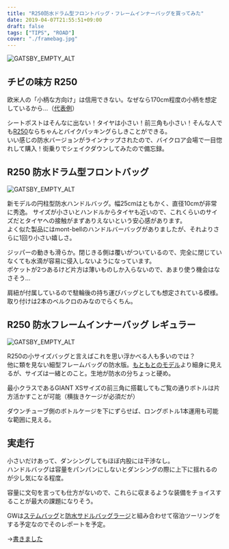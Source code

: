 ---
title: "R250防水ドラム型フロントバッグ・フレームインナーバッグを買ってみた"
date: 2019-04-07T21:55:51+09:00
draft: false
tags: ["TIPS", "ROAD"]
cover: "./framebag.jpg"
---

![GATSBY_EMPTY_ALT](./framebag.jpg)

## チビの味方 R250

欧米人の「小柄な方向け」は信用できない。なぜなら170cm程度の小柄を想定しているから…（[代表例](http://www.tkcproductions.jp/?pid=102454600)）

シートポストはそんなに出ない！タイヤは小さい！前三角も小さい！そんな人でも[R250](https://amzn.to/2G4yzRT)ならちゃんとバイクパッキングらしきことができる。  
いい感じの防水バージョンがラインナップされたので、バイクロア会場で一目惚れして購入！街乗りでシェイクダウンしてみたので備忘録。

## R250 防水ドラム型フロントバッグ

![GATSBY_EMPTY_ALT](./frontbag.jpg)

新モデルの円柱型防水ハンドルバッグ。幅25cmはともかく、直径10cmが非常に秀逸。
サイズが小さいとハンドルからタイヤも近いので、これくらいのサイズだとタイヤへの接触がまずありえないという安心感があります。  
よく似た製品にはmont-bellのハンドルバーバッグがありましたが、それよりさらに1回り小さい嬉しさ。

ジッパーの動きも滑らか。閉じきる側は覆いがついているので、完全に閉じていなくても水滴が容易に侵入しないようになっています。  
ポケットが2つあるけど片方は薄いものしか入らないので、あまり使う機会はなさそう…

肩紐が付属しているので駐輪後の持ち運びバッグとしても想定されている模様。  
取り付けは2本のベルクロのみなのでらくちん。

<LinkBox isAmazonLink url="https://www.amazon.co.jp/dp/B07NLFZG6D/" />

## R250 防水フレームインナーバッグ レギュラー

![GATSBY_EMPTY_ALT](./withwaterbottole.jpg)

R250の小サイズバッグと言えばこれを思い浮かべる人も多いのでは？  
他に類を見ない細型フレームバッグの防水版。[もともとのモデル](https://amzn.to/2U2Mzzc)より細身に見えるが、サイズは一緒とのこと。生地が防水の分ちょっと硬め。

最小クラスであるGIANT XSサイズの前三角に搭載してもご覧の通りボトルは片方活かすことが可能（横抜きケージが必須だが）

ダウンチューブ側のボトルケージを下にずらせば、ロングボトル1本運用も可能な範囲に見える。

## 実走行

小さいだけあって、ダンシングしてもほぼ内股には干渉なし。  
ハンドルバッグは容量をパンパンにしないとダンシングの際に上下に揺れるのが少し気になる程度。

容量に文句を言っても仕方がないので、これらに収まるような装備をチョイスすることが最大の課題になりそう。

GWは[ステムバッグ](https://amzn.to/2G29eqK)と[防水サドルバッグラージ](https://amzn.to/2G29ohQ)と組み合わせて宿泊ツーリングをする予定なのでそのレポートを予定。

→[書きました](/post/2019/05/small_bikepacking/)

<LinkBox isAmazonLink url="https://www.amazon.co.jp/dp/B07NLFZG6D/" />
